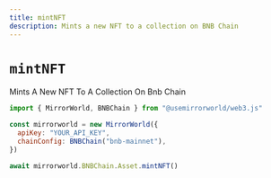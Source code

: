 ```yaml
---
title: mintNFT
description: Mints a new NFT to a collection on BNB Chain
---
```


# `mintNFT`

Mints A New NFT To A Collection On Bnb Chain

```js
import { MirrorWorld, BNBChain } from "@usemirrorworld/web3.js"

const mirrorworld = new MirrorWorld({
  apiKey: "YOUR_API_KEY",
  chainConfig: BNBChain("bnb-mainnet"),
})

await mirrorworld.BNBChain.Asset.mintNFT()
```
